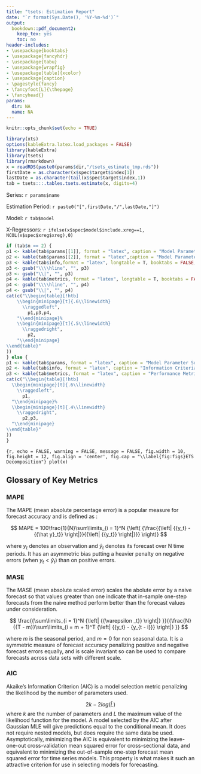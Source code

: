 ```yaml
---
title: "tsets: Estimation Report"
date: "`r format(Sys.Date(), '%Y-%m-%d')`" 
output: 
  bookdown::pdf_document2: 
    keep_tex: yes
    toc: no
header-includes:
- \usepackage{booktabs}
- \usepackage{fancyhdr}
- \usepackage{tabu}
- \usepackage{wrapfig}
- \usepackage[table]{xcolor}
- \usepackage{caption}
- \pagestyle{fancy}
- \fancyfoot[L]{\thepage}
- \fancyhead{}
params:
  dir: NA
  name: NA
---
```


```r
knitr::opts_chunk$set(echo = TRUE)
```
\thispagestyle{fancy}
\captionsetup[table]{labelformat=empty}
\captionsetup[figure]{labelformat=empty}

```r
library(xts)
options(kableExtra.latex.load_packages = FALSE)
library(kableExtra)
library(tsets)
library(rmarkdown)
x = readRDS(paste0(params$dir,"/tsets_estimate_tmp.rds"))
firstDate = as.character(x$spec$target$index[1])
lastDate = as.character(tail(x$spec$target$index,1))
tab = tsets:::.tables.tsets.estimate(x, digits=4)
```

Series: `r params$name`

Estimation Period: `r paste0("[",firstDate,"/",lastDate,"]")`

Model: `r tab$model`

X-Regressors: `r ifelse(x$spec$model$include.xreg==1, NCOL(x$spec$xreg$xreg),0)`


```r
if (tab$n == 2) {
p1 <- kable(tab$params[[1]], format = "latex", caption = "Model Parameter Summary", longtable = T, booktabs = T) %>% kable_styling(position = "float_left", font_size = 6, latex_options = c("striped"))
p2 <- kable(tab$params[[2]], format = "latex",caption = "Model Parameter Summary[x-reg]",longtable = T, booktabs = T) %>% kable_styling(position = "float_left", font_size = 6, latex_options = c("striped"))
p3 <- kable(tab$info,format = "latex", longtable = T, booktabs = FALSE, row.names = FALSE, align = "c") %>% kable_styling(position = "float_left", font_size = 6, latex_options = "hold_position")
p3 <- gsub("\\\\hline", "", p3)
p3 <- gsub("\\|", "", p3)
p4 <- kable(tab$metrics, format = "latex", longtable = T, booktabs = FALSE, row.names = FALSE, align = "c") %>% kable_styling(position = "float_left", font_size = 6, latex_options = "hold_position")
p4 <- gsub("\\\\hline", "", p4)
p4 <- gsub("\\|", "", p4)
cat(c("\\begin{table}[!htb]
    \\begin{minipage}[t]{.6\\linewidth}
      \\raggedleft",
        p1,p3,p4,
    "\\end{minipage}%
    \\begin{minipage}[t]{.5\\linewidth}
      \\raggedright",
        p2,
    "\\end{minipage} 
\\end{table}"
))
} else {
p1 <- kable(tab$params, format = "latex", caption = "Model Parameter Summary", longtable = T, booktabs = T) %>% kable_styling(position = "float_left", font_size = 8, latex_options = c("striped"))
p2 <- kable(tab$info, format = "latex", caption = "Information Criteria", longtable = T, booktabs = T) %>% kable_styling(position = "float_left", font_size = 6)
p3 <- kable(tab$metrics, format = "latex", caption = "Performance Metrics", longtable = T, booktabs = T) %>% kable_styling(position = "float_left", font_size = 6)
cat(c("\\begin{table}[!htb]
  \\begin{minipage}[t]{.6\\linewidth}
    \\raggedleft",
      p1,
  "\\end{minipage}%
  \\begin{minipage}[t]{.4\\linewidth}
    \\raggedright",
      p2,p3,
  "\\end{minipage} 
\\end{table}"
))
}
```


\clearpage

```{r, echo = FALSE, warning = FALSE, message = FALSE, fig.width = 10, fig.height = 12, fig.align = 'center', fig.cap = "\\label{fig:figs}ETS Decomposition"}
plot(x)
```


\clearpage

## Glossary of Key Metrics{-}

### MAPE{-}

The MAPE (mean absolute percentage error) is a popular measure for forecast accuracy and is defined as :

$$ 
MAPE = 100\frac{1}{N}\sum\limits_{i = 1}^N {\left( {\frac{{\left| {{y_t} - {{\hat y}_t}} \right|}}{{\left| {{y_t}} \right|}}} \right)}
$$

where $y_t$ denotes an observation and $\hat{y}_t$ denotes its forecast over N time periods. It has an asymmetric bias putting a heavier penalty on negative errors (when $y_t<\hat{y}_t$) than on positive errors.

### MASE{-}

The MASE  (mean absolute scaled error) scales the abolute error by a naive forecast so that values greater than one indicate that in-sample one-step forecasts from the naive method perform better than the forecast values under consideration.

$$
\frac{{\sum\limits_{i = 1}^N {\left| {{\varepsilon _t}} \right|} }}{{\frac{N}{{T - m}}\sum\limits_{i = m + 1}^T {\left| {{y_t} - {y_{t - i}}} \right|} }}
$$

where $m$ is the seasonal period, and $m=0$ for non seasonal data. It is a symmetric measure of forecast accuracy penalizing positive and negative forecast errors equally, and is scale invariant so can be used to compare forecasts across data sets with different scale.

### AIC{-}

Akaike’s Information Criterion (AIC) is a model selection metric penalizing the likelihood by the number of parameters used.

$$
2k - 2log\left(\hat L\right)
$$
where $k$ are the number of parameters and $L$ the maximum value of the likelihood function for the model. A model selected by the AIC after Gaussian MLE will give predictions equal to the conditional mean. It does not require nested models, but does require the same data be used.
Asymptotically, minimizing the AIC is equivalent to minimizing the leave-one-out cross-validation mean squared error for cross-sectional data, and equivalent to minimizing the out-of-sample one-step forecast mean squared error for time series models. This property is what makes it such an attractive criterion for use in selecting models for forecasting.

